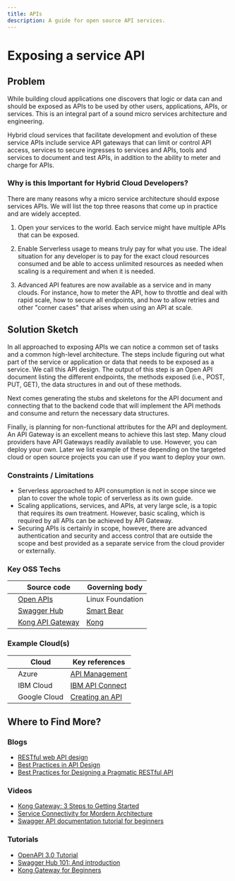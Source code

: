 ```yaml
---
title: APIs
description: A guide for open source API services.
---
```


# Exposing a service API

## Problem

While building cloud applications one discovers that logic or data can and should be exposed as APIs to be used by other users, applications, APIs, or services. This is an integral part of a sound micro services architecture and engineering. 

Hybrid cloud services that facilitate development and evolution of these service APIs include service API gateways that can limit or control API access, services to secure ingresses to services and APIs, tools and services to document and test APIs, in addition to the ability to meter and charge for APIs.

### Why is this Important for Hybrid Cloud Developers?

There are many reasons why a micro service architecture should expose services APIs. We will list the top three reasons that come up in practice and are widely accepted.

1. Open your services to the world. Each service might have multiple APIs that can be exposed.

2. Enable Serverless usage to means truly pay for what you use. The ideal situation for any developer is to pay for the exact cloud resources consumed and be able to access unlimited resources as needed when scaling is a requirement and when it is needed.

3. Advanced API features are now available as a service and in many clouds. For instance, how to meter the API, how to throttle and deal with rapid scale, how to secure all endpoints, and how to allow retries and other "corner cases" that arises when using an API at scale.

## Solution Sketch

In all approached to exposing APIs we can notice a common set of tasks and a common high-level architecture. The steps include figuring out what part of the service or application or data that needs to be exposed as a service. We call this API design. The output of this step is an Open API document listing the different endpoints, the methods exposed (i.e., POST, PUT, GET), the data structures in and out of these methods.

Next comes generating the stubs and skeletons for the API document and connecting that to the backend code that will implement the API methods and consume and return the necessary data structures.

Finally, is planning for non-functional attributes for the API and deployment. An API Gateway is an excellent means to achieve this last step. Many cloud providers have API Gateways readily available to use. However, you can deploy your own. Later we list example of these depending on the targeted cloud or open source projects you can use if you want to deploy your own.

### Constraints / Limitations

* Serverless approached to API consumption is not in scope since we plan to cover the whole topic of serverless as its own guide.
* Scaling applications, services, and APIs, at very large scle, is a topic that requires its own treatment. However, basic scaling, which is required by all APIs can be achieved by API Gateway.
* Securing APIs is certainly in scope, however, there are advanced authentication and security and access control that are outside the scope and best provided as a separate service from the cloud provider or externally.

### Key OSS Techs

|   | Source code | Governing body |
| - | - | - |
|   | [Open APIs](https://www.openapis.org) | Linux Foundation|
|   | [Swagger Hub](https://swagger.io) | [Smart Bear](https://smartbear.com) |
|   | [Kong API Gateway](https://github.com/Kong/kong) | [Kong](https://konghq.com) |


### Example Cloud(s)

|   | Cloud | Key references |
| - | - | - |
|   | Azure | [API Management](https://azure.microsoft.com/en-us/services/api-management) |
|   | IBM Cloud | [IBM API Connect](https://www.ibm.com/cloud/api-connect) |
|   | Google Cloud | [Creating an API](https://cloud.google.com/api-gateway/docs/creating-api) |

## Where to Find More?

### Blogs

* [RESTful web API design](https://docs.microsoft.com/en-us/azure/architecture/best-practices/api-design)
* [Best Practices in API Design](https://swagger.io/resources/articles/best-practices-in-api-design/)
* [Best Practices for Designing a Pragmatic RESTful API](https://www.vinaysahni.com/best-practices-for-a-pragmatic-restful-api)

### Videos

* [Kong Gateway: 3 Steps to Getting Started](https://youtu.be/F-YphLgKuz4)
* [Service Connectivity for Mordern Architecture](https://youtu.be/kGZyAEVioWg)
* [Swagger API documentation tutorial for beginners](https://youtu.be/7MS1Z_1c5CU)

### Tutorials

* [OpenAPI 3.0 Tutorial](https://support.smartbear.com/swaggerhub/docs/tutorials/openapi-3-tutorial.html)
* [Swagger Hub 101: And introduction](https://swagger.io/blog/api-development/swaggerhub-101-ondemand-tutorial/)
* [Kong Gateway for Beginners](https://konghq.com/videos/kong-gateway-for-beginners/)
